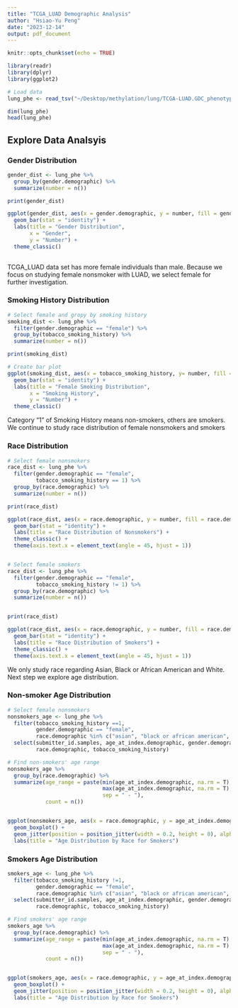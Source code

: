 ```yaml
---
title: "TCGA_LUAD Demographic Analysis"
author: "Hsiao-Yu Peng"
date: "2023-12-14"
output: pdf_document
---
```


```r
knitr::opts_chunk$set(echo = TRUE)

library(readr)
library(dplyr)
library(ggplot2)
```


```r
# Load data
lung_phe <- read_tsv("~/Desktop/methylation/lung/TCGA-LUAD.GDC_phenotype.tsv")

dim(lung_phe)
head(lung_phe)
```


## Explore Data Analsyis

### Gender Distribution
```r
gender_dist <- lung_phe %>% 
  group_by(gender.demographic) %>% 
  summarize(number = n())

print(gender_dist)

ggplot(gender_dist, aes(x = gender.demographic, y = number, fill = gender.demographic)) +
  geom_bar(stat = "identity") +
  labs(title = "Gender Distribution",
       x = "Gender",
       y = "Number") +
  theme_classic()
  
```


TCGA_LUAD data set has more female individuals than male. Because we focus on studying female nonsmoker with LUAD, we select female for further investigation.


### Smoking History Distribution
```r
# Select female and gropy by smoking history
smoking_dist <- lung_phe %>% 
  filter(gender.demographic == "female") %>% 
  group_by(tobacco_smoking_history) %>% 
  summarize(number = n())

print(smoking_dist)

# Create bar plot 
ggplot(smoking_dist, aes(x = tobacco_smoking_history, y= number, fill = tobacco_smoking_history )) +
  geom_bar(stat = "identity") +
  labs(title = "Female Smoking Distribution",
       x = "Smoking History",
       y = "Number") + 
  theme_classic()

```


Category "1" of Smoking History means non-smokers, others are smokers. We continue to study race distribution of female nonsmokers and smokers


### Race Distribution
```r
# Select female nonsmokers
race_dist <- lung_phe %>% 
  filter(gender.demographic == "female",
         tobacco_smoking_history == 1) %>% 
  group_by(race.demographic) %>% 
  summarize(number = n())

print(race_dist)

ggplot(race_dist, aes(x = race.demographic, y = number, fill = race.demographic)) +
  geom_bar(stat = "identity") +
  labs(title = "Race Distribution of Nonsmokers") +
  theme_classic() +
  theme(axis.text.x = element_text(angle = 45, hjust = 1))


# Select female smokers
race_dist <- lung_phe %>% 
  filter(gender.demographic == "female",
         tobacco_smoking_history != 1) %>% 
  group_by(race.demographic) %>% 
  summarize(number = n())


print(race_dist)

ggplot(race_dist, aes(x = race.demographic, y = number, fill = race.demographic)) +
  geom_bar(stat = "identity") +
  labs(title = "Race Distribution of Smokers") +
  theme_classic() +
  theme(axis.text.x = element_text(angle = 45, hjust = 1))


```


We only study race regarding Asian, Black or African American and White. Next step we explore age distribution.


### Non-smoker Age Distribution
```r
# Select female nonsmokers
nonsmokers_age <- lung_phe %>% 
  filter(tobacco_smoking_history ==1,
         gender.demographic == "female",
         race.demographic %in% c("asian", "black or african american", "white", "not reported")) %>% 
  select(submitter_id.samples, age_at_index.demographic, gender.demographic, 
         race.demographic, tobacco_smoking_history) 

# Find non-smokers' age range
nonsmokers_age %>% 
  group_by(race.demographic) %>% 
  summarize(age_range = paste(min(age_at_index.demographic, na.rm = T),
                              max(age_at_index.demographic, na.rm = T),
                              sep = " - "),
            count = n())


ggplot(nonsmokers_age, aes(x = race.demographic, y = age_at_index.demographic)) +
  geom_boxplot() + 
  geom_jitter(position = position_jitter(width = 0.2, height = 0), alpha = 0.3) +
  labs(title = "Age Distribution by Race for Smokers")

```


### Smokers Age Distribution
```r
smokers_age <- lung_phe %>% 
  filter(tobacco_smoking_history !=1,
         gender.demographic == "female",
         race.demographic %in% c("asian", "black or african american", "white")) %>% 
  select(submitter_id.samples, age_at_index.demographic, gender.demographic, 
         race.demographic, tobacco_smoking_history) 

# Find smokers' age range 
smokers_age %>% 
  group_by(race.demographic) %>% 
  summarize(age_range = paste(min(age_at_index.demographic, na.rm = T),
                              max(age_at_index.demographic, na.rm = T),
                              sep = " - "),
            count = n())


ggplot(smokers_age, aes(x = race.demographic, y = age_at_index.demographic)) +
  geom_boxplot() + 
  geom_jitter(position = position_jitter(width = 0.2, height = 0), alpha = 0.3) +
  labs(title = "Age Distribution by Race for Smokers")
```
